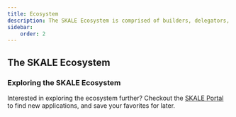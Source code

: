 ```yaml
---
title: Ecosystem
description: The SKALE Ecosystem is comprised of builders, delegators, and validators.
sidebar:
    order: 2
---
```



## The SKALE Ecosystem
<CardGrid>
    <LinkCard
        title="Builders"
        href="/builders"
    />
    <LinkCard
        title="Delegators"
        href="/ecosystem/delegators/overview"
    />
    <LinkCard
        title="Governance"
        href="/ecosystem/governance/overview"
    />
    <LinkCard
        title="Validators"
        href="/ecosystem/validators/overview"
    />
</CardGrid>

### Exploring the SKALE Ecosystem

Interested in exploring the ecosystem further? Checkout
the [SKALE Portal](https://portal.skale.space/ecosystem) to find new applications,
and save your favorites for later.
